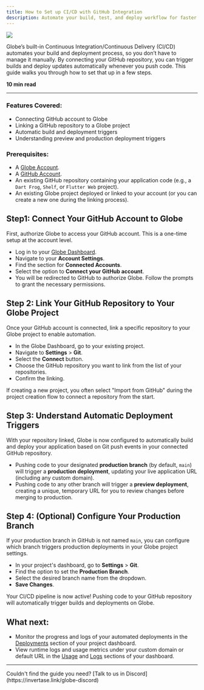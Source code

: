 ```yaml
---
title: How to Set up CI/CD with GitHub Integration
description: Automate your build, test, and deploy workflow for faster releases with Globe and GitHub.
---
```


<Image src="/assets/guides/github-integration.png" />

Globe’s built-in Continuous Integration/Continuous Delivery (CI/CD) automates your build and deployment process, so you don’t have to manage it manually. By connecting your GitHub repository, you can trigger builds and deploy updates automatically whenever you push code. This guide walks you through how to set that up in a few steps.

**10 min read**

---

### Features Covered:

- Connecting GitHub account to Globe
- Linking a GitHub repository to a Globe project
- Automatic build and deployment triggers
- Understanding preview and production deployment triggers

### Prerequisites:

- A [Globe Account](https://globe.dev/login).
- A [GitHub Account](https://github.com/).
- An existing GitHub repository containing your application code (e.g., a `Dart Frog`, `Shelf`, or `Flutter Web` project).
- An existing Globe project deployed or linked to your account (or you can create a new one during the linking process).

## Step1: Connect Your GitHub Account to Globe

First, authorize Globe to access your GitHub account. This is a one-time setup at the account level.

- Log in to your [Globe Dashboard](https://globe.dev/login).
- Navigate to your **Account Settings**.
- Find the section for **Connected Accounts**.
- Select the option to **Connect your GitHub account**.
- You will be redirected to GitHub to authorize Globe. Follow the prompts to grant the necessary permissions.

## Step 2: Link Your GitHub Repository to Your Globe Project

Once your GitHub account is connected, link a specific repository to your Globe project to enable automation.

- In the Globe Dashboard, go to your existing project.
- Navigate to **Settings** > **Git**.
- Select the **Connect** button.
- Choose the GitHub repository you want to link from the list of your repositories.
- Confirm the linking.

<Info>
  If creating a new project, you often select "Import from GitHub" during the
  project creation flow to connect a repository from the start.
</Info>

## Step 3: Understand Automatic Deployment Triggers

With your repository linked, Globe is now configured to automatically build and deploy your application based on Git push events in your connected GitHub repository.

- Pushing code to your designated **production branch** (by default, `main`) will trigger a **production deployment**, updating your live application URL (including any custom domain).
- Pushing code to any other branch will trigger a **preview deployment**, creating a unique, temporary URL for you to review changes before merging to production.

## Step 4: (Optional) Configure Your Production Branch

If your production branch in GitHub is not named `main`, you can configure which branch triggers production deployments in your Globe project settings.

- In your project's dashboard, go to **Settings** > **Git**.
- Find the option to set the **Production Branch**.
- Select the desired branch name from the dropdown.
- **Save Changes**.

Your CI/CD pipeline is now active! Pushing code to your GitHub repository will automatically trigger builds and deployments on Globe.

## What next:

- Monitor the progress and logs of your automated deployments in the [Deployments](/core-concepts/deployments) section of your project dashboard.
- View runtime logs and usage metrics under your custom domain or default URL in the [Usage](/core-concepts/usage) and [Logs](/core-concepts/logs) sections of your dashboard.

---

<Info>
  Couldn't find the guide you need? [Talk to us in
  Discord](https://invertase.link/globe-discord)
</Info>
